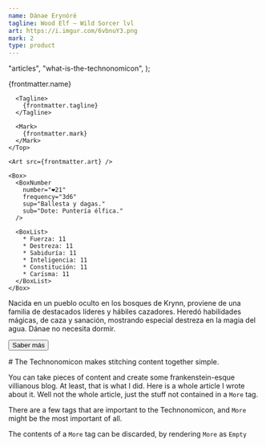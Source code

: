 ```yaml
---
name: Dánae Erynórë
tagline: Wood Elf — Wild Sorcer lvl
art: https://i.imgur.com/6vbnuY3.png
mark: 2
type: product
---
```



  "articles",
  "what-is-the-technonomicon",
);

<Card>
  <ArtSection>
    <Top>
      <Name>
        {frontmatter.name}
      </Name>

      <Tagline>
        {frontmatter.tagline}
      </Tagline>

      <Mark>
        {frontmatter.mark}
      </Mark>
    </Top>

    <Art src={frontmatter.art} />

    <Box>
      <BoxNumber
        number="❤21"
        frequency="3d6"
        sup="Ballesta y dagas."
        sub="Dote: Puntería élfica."
      />

      <BoxList>
        * Fuerza: 11
        * Destreza: 11
        * Sabiduría: 11
        * Inteligencia: 11
        * Constitución: 11
        * Carísma: 11
      </BoxList>
    </Box>
  </ArtSection>

  <Body>
    Nacida en un pueblo oculto en los bosques de Krynn, proviene de una familia de destacados líderes y hábiles cazadores. Heredó habilidades mágicas, de caza y sanación, mostrando especial destreza en la magia del agua.
  </Body>

  <Tip>
    Dánae no necesita dormir.
  </Tip>

  <Button href="/articles/danae">Saber más</Button>
</Card>

<More>
  # The Technonomicon makes stitching content together simple.

  You can take pieces of content and create some frankenstein-esque villianous blog. At least, that is what I did.
  Here is a whole article I wrote about it. Well not the whole article, just the stuff not contained in a `More` tag.

  <div class="border p-6">
    <MarkdownSnippet
      markdown={technonomicon}
      href={`/articles/${technonomicon.slug}`}
      cta="Read More"
    />
  </div>

  There are a few tags that are important to the Technonomicon, and `More` might be the most important of all.

  The contents of a `More` tag can be discarded, by rendering `More` as `Empty`
</More>
